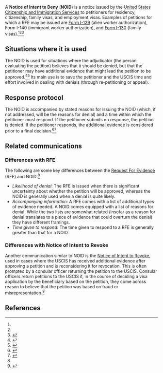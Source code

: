 A '''Notice of Intent to Deny''' ('''NOID''') is a notice issued by the [[United States Citizenship and Immigration Services]] to petitioners for residency, citizenship, family visas, and employment visas. Examples of petitions for which a RFE may be issued are [[Form I-129]] (alien worker authorization), Form I-140 (immigrant worker authorization), and [[Form I-130]] (family visas).<ref name=2005-memo/><ref name=2013-memo/><ref name=nolo>{{cite web|url = http://www.nolo.com/legal-encyclopedia/how-handle-request-evidence-rfe-from-uscis.html|title = How to Handle a Request for Evidence (RFE) From USCIS. RFEs can cause anxiety and worry for immigration applicants. Learn how to act swiftly in responding to an RFE.|last = Gasson|first = Kristina|publisher = [[NOLO]]|accessdate = January 16, 2016}}</ref>

== Situations where it is used ==

The NOID is used for situations where the adjudicator (the person evaluating the petition) believes that it should be denied, but that the petitioner may have additional evidence that might lead the petition to be approved.<ref name=2013-memo>{{cite web|url = http://www.uscis.gov/sites/default/files/USCIS/Laws/Memoranda/2013/June%202013/Requests%20for%20Evidence%20%28Final%29.pdf|title = Policy Memorandum|date = June 3, 2013|accessdate = January 16, 2016|publisher = [[United States Citizenship and Immigration Services]]}}</ref><ref name=2005-memo>{{cite web|url = http://www.uscis.gov/sites/default/files/USCIS/Laws/Memoranda/Static_Files_Memoranda/Archives%201998-2008/2005/rfe021605.pdf|title = Interoffice Memorandum|publisher = [[United States Citizenship and Immigration Services]]|date = February 16, 2005|accessdate = Janaury 16, 2016}}</ref> Its main use is to save the petitioner and the USCIS time and effort involved in dealing with denials (through re-petitioning or appeal).

== Response protocol ==

The NOID is accompanied by stated reasons for issuing the NOID (which, if not addressed, will be the reasons for denial) and a time within which the petitioner must respond. If the petitioner submits no response, the petition is denied. If the petitioner responds, the additional evidence is considered prior to a final decision.<ref name=nolo-gc>{{cite web|url = http://www.nolo.com/legal-encyclopedia/getting-marriage-based-green-card-after-past-fraudulent-marriage.html|title = Getting a Marriage-Based Green Card After a Past Fraudulent Marriage. With marriage fraud on your record, what are the prospects of applying for a later green card based on marriage?|publisher = [[NOLO]]|accessdate = January 16, 2016}}</ref><ref name=nolo-rfe>{{cite web|url = http://www.nolo.com/legal-encyclopedia/how-handle-request-evidence-rfe-from-uscis.html|title = How to Handle a Request for Evidence (RFE) From USCIS. RFEs can cause anxiety and worry for immigration applicants. Learn how to act swiftly in responding to an RFE.|last = Gasson|first = Kristina|publisher = [[NOLO]]|accessdate = January 16, 2016}}</ref>

== Related communications ==

=== Differences with RFE ===

The following are some key differences between the [[Request For Evidence]] (RFE) and NOID:<ref name=nolo-rfe/>

* ''Likelihood of denial'': The RFE is issued when there is significant uncertainty about whether the petition will be approved, whereas the NOID is generally used when a denial is quite likely.
* ''Accompanying information'': A RFE comes with a list of additional types of evidence needed. A NOID comes equipped with a list of reasons for denial. While the two lists are somewhat related (insofar as a reason for denial translates to a piece of evidence that could overturn the denial) they have different framings.
* ''Time given to respond'': The time given to respond to a RFE is generally greater than that for a NOID.

=== Differences with Notice of Intent to Revoke ===

Another communication similar to NOID is the [[Notice of Intent to Revoke]], used in cases where the USCIS has received additional evidence after approving a petition and is reconsidering it for revocation. This is often prompted by a consular officer returning the petition to the USCIS. Consular officers return petitions to the USCIS if, in the course of deciding a visa application by the beneficiary based on the petition, they come across reason to believe that the petition was based on fraud or misrepresentation.<ref>{{cite web|url = https://www.uscis.gov/unassigned/immigrant-visa-petitions-returned-state-department-consular-offices|title = Immigrant Visa Petitions Returned by the State Department Consular Offices|publisher = [[United States Citizenship and Immigration Services]]|accessdate = January 16, 2016}}</ref>

== References ==

{{reflist}}


